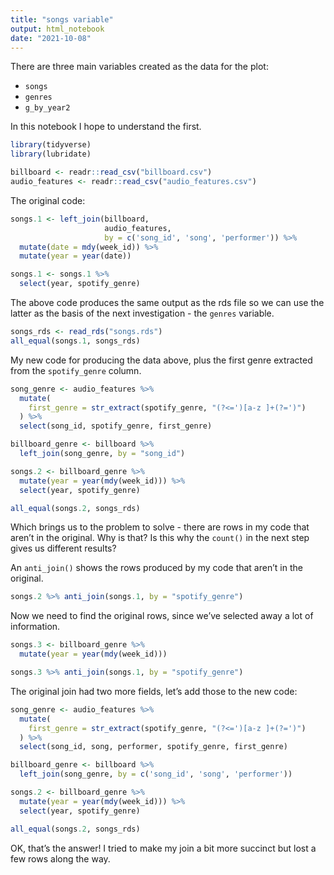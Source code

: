 ```yaml
---
title: "songs variable"
output: html_notebook
date: "2021-10-08"
---
```


There are three main variables created as the data for the plot:

* `songs`
* `genres`
* `g_by_year2`

In this notebook I hope to understand the first.

```r
library(tidyverse)
library(lubridate)

billboard <- readr::read_csv("billboard.csv")
audio_features <- readr::read_csv("audio_features.csv")
```

The original code:
```r
songs.1 <- left_join(billboard, 
                     audio_features, 
                     by = c('song_id', 'song', 'performer')) %>%
  mutate(date = mdy(week_id)) %>% 
  mutate(year = year(date))

songs.1 <- songs.1 %>% 
  select(year, spotify_genre)
```

The above code produces the same output as the rds file so we can use the latter as the basis of the next investigation - the `genres` variable.
```r
songs_rds <- read_rds("songs.rds")
all_equal(songs.1, songs_rds)
```


My new code for producing the data above, plus the first genre extracted from the `spotify_genre` column.
```r
song_genre <- audio_features %>%
  mutate(
    first_genre = str_extract(spotify_genre, "(?<=')[a-z ]+(?=')")
  ) %>%
  select(song_id, spotify_genre, first_genre)

billboard_genre <- billboard %>%
  left_join(song_genre, by = "song_id")

songs.2 <- billboard_genre %>%
  mutate(year = year(mdy(week_id))) %>%
  select(year, spotify_genre)

all_equal(songs.2, songs_rds)
```

Which brings us to the problem to solve - there are rows in my code that aren't in the original. Why is that? Is this why the `count()` in the next step gives us different results?

An `anti_join()` shows the rows produced by my code that aren't in the original. 
```r
songs.2 %>% anti_join(songs.1, by = "spotify_genre")
```

Now we need to find the original rows, since we've selected away a lot of information.
```r
songs.3 <- billboard_genre %>%
  mutate(year = year(mdy(week_id)))

songs.3 %>% anti_join(songs.1, by = "spotify_genre")
```

The original join had two more fields, let's add those to the new code:
```r
song_genre <- audio_features %>%
  mutate(
    first_genre = str_extract(spotify_genre, "(?<=')[a-z ]+(?=')")
  ) %>%
  select(song_id, song, performer, spotify_genre, first_genre)

billboard_genre <- billboard %>%
  left_join(song_genre, by = c('song_id', 'song', 'performer'))

songs.2 <- billboard_genre %>%
  mutate(year = year(mdy(week_id))) %>%
  select(year, spotify_genre)

all_equal(songs.2, songs_rds)
```

OK, that's the answer! I tried to make my join a bit more succinct but lost a few rows along the way.